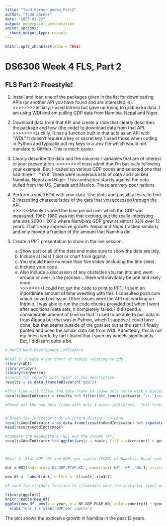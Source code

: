 ```yaml
---
title: "Todd_Garner_Week4_Part2"
author: "Todd Garner"
date: "2023-01-22"
output: powerpoint_presentation
editor_options: 
  chunk_output_type: console
---
```


```r
knitr::opts_chunk$set(echo = TRUE)
```

# DS6306 Week 4 FLS, Part 2

## FLS Part 2: Freestyle!

1. Install and load one of the packages given in the list for downloading APIs (or another API you have found and are interested in).
>>>>>>>>Initially, I used Intrinio but gave up trying to grab extra data.  I am using WDI and am pulling GDP data from Namibia, Nepal and Niger. 

2. Download data from that API and create a slide that clearly describes the package and how (the code) to download data from that API.  
>>>>>>>>Luckily, R has a function built in that acts as an API with "WDI."  It doesn't require a key or secret key.  I used those when coding in Python and typically put my keys in a .env file which would not translate to GitHub.  This is much easier.  

3. Clearly describe the data and the columns / variables that are of interest to your presentation. 
>>>>>>>>I must admit that I'm basically following your example.  But, I loaded up various GDP codes and selected one that had three " . " in it.  There were numerous lists of data and I picked Namibia, Nepal and Niger.  This contracted starkly against the data pulled from the US, Canada and Mexico.  These are very poor nations.  

4. Perform a small EDA with your data.  Use plots and possibly tests, to find 2 interesting characteristics of the data that you accessed through the API.  
>>>>>>Mainly I varied the time period over which the GDP was measured.  1960-1980 was not that exciting, but the really interesting one was 2000 - 2012 where Namibia's GDP grew at almost 33% over 12 years.  That's very impressive growth.  Nepal and Niger tracked similarly and only moved a fraction of the amount that Namibia did.  

5. Create a PPT presentation to show in the live session.
    a. Show part or all of the data and make sure to show the data are tidy. 
    b. Include at least 1 plot or chart from ggplot.  
    c. You should have no more than five slides (including the title slide).
    d. Include your code. 
    e. Also include a discussion of any obstacles you ran into and went around or over in the process… there will inevitably be one and likely more.  
        >>>>>>>>I could not get the code to print to PPT.  I spent an indordinate amount of time wrestling with this.  I consulted posit.com which solved my issue.  Other issues were the API not working on Intrinio.  I was able to run the code chunks provided but when I went after additional data sets, it completely failed.  I did spend a considerable amount of time on that.  I used to be able to pull data in from Alpaca but that was in Python, which I suppose I could have done, but that seems outside of the goal set out at the start.  I finally punted and used the similar data set from WDI.  Admittedly, this is not my finest work, by far!  I found that I spun my wheels significantly.  But, I did learn quite a bit.  
 

```r
# World Bank Development Indicators

#Goal 1: Create a bar chart of topics relating to gdp.
library(WDI)
library(tidyr)
library(tidyverse)
#search for reports with "gdp" in the description
results = as.data.frame(WDIsearch("gdp"))

#This line will filter the data frame to leave only those with 4 pieces in the indicator.
resultsGoodIndicator = results %>% filter(str_count(indicator,"\\.")==3)

#Check out the new data frame with only 4 piece indicators.  This function worked and I deleted the calling of the variable to save space in the PPT. 


# Break the indicator code up into 4 distinct columns. 
resultsGoodIndicator = as.data.frame(resultsGoodIndicator) %>% separate(indicator,c("topic","general","specific","extension"))
head(resultsGoodIndicator)

#compare the expenditure (NE) and the income (NY)
resultsGoodIndicator %>% ggplot(aes(x = topic, fill = extension)) + geom_bar()



#Goal 2: Plot GDP (NY and GDP) per capita (PCAP) of Namibia, Nepal and Niger in constant US dollars (KD)

dat = WDI(indicator='NY.GDP.PCAP.KD', country=c('NE','NP','NA'), start=2000, end=2012)

new_df <- subset(dat, select = -c(iso2c, iso3c))

#I used the str(dat) function to illuminate what the character types were and then proceeded.  

library(ggplot2)
knitr::kable(new_df)
ggplot(new_df, aes(x = year, y = NY.GDP.PCAP.KD, color=country)) + geom_point() + 
  xlab('Year') + ylab('GDP per capita')
```

The plot shows the explosive growth in Namibia in the past 12 years.  


